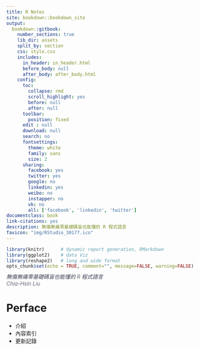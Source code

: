 ```yaml
--- 
title: R Notes
site: bookdown::bookdown_site
output:
  bookdown::gitbook:
    number_sections: true
    lib_dir: assets
    split_by: section
    css: style.css
    includes:
      in_header: in_header.html
      before_body: null
      after_body: after_body.html
    config:
      toc:
        collapse: rmd
        scroll_highlight: yes
        before: null
        after: null
      toolbar:
        position: fixed
      edit : null
      download: null
      search: no
      fontsettings:
        theme: white
        family: sans
        size: 2
      sharing:
        facebook: yes
        twitter: yes
        google: no
        linkedin: yes
        weibo: no
        instapper: no
        vk: no
        all: ['facebook', 'linkedin', 'twitter']
documentclass: book
link-citations: yes
description: 無傷無痛零基礎碼盲也能懂的 R 程式語言
favicon: "img/RStudio_30177.ico"
---
```


```r
library(knitr)      # dynamic report generation, RMarkdown
library(ggplot2)    # data Viz
library(reshape2)   # long and wide format
opts_chunk$set(echo = TRUE, comment="", message=FALSE, warning=FALSE)
```

<div style="text-align: left; font-size: 1em; font-weight: 300; color: #3b3f54; font-style: italic; margin-top: -5px;">無傷無痛零基礎碼盲也能懂的 R 程式語言<br> Chia-Hsin Liu</div>

# Perface{-}

- 介紹
- 內容索引
- 更新記錄
